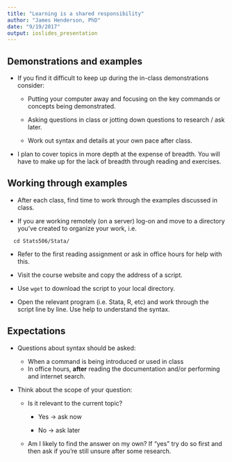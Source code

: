 ```yaml
---
title: "Learning is a shared responsibility"
author: "James Henderson, PhD"
date: "9/19/2017"
output: ioslides_presentation
---
```


## Demonstrations and examples

 + If you find it difficult to keep up during the in-class demonstrations consider:
    
    - Putting your computer away and focusing on the key commands or concepts being demonstrated.
    
    - Asking questions in class or jotting down questions to research / ask later.
    
    - Work out syntax and details at your own pace after class.

 + I plan to cover topics in more depth at the expense of breadth. You will
 have to make up for the lack of breadth through reading and exercises.

## Working through examples

 + After each class, find time to work through the examples discussed in class.
 
 + If you are working remotely (on a server) log-on and move to a directory you've 
 created to organize your work, i.e. 

 ```
   cd Stats506/Stata/
 ```  
 
 + Refer to the first reading assignment or ask in office hours for help with this.

 + Visit the course website and copy the address of a script.
 
 + Use `wget` to download the script to your local directory.
 
 + Open the relevant program (i.e. Stata, R, etc) and work through the script line by line.
 Use help to understand the syntax.

## Expectations

 + Questions about syntax should be asked:
    
    - When a command is being introduced or used in class 
    - In office hours, **after** reading the documentation and/or performing
    and internet search.
    
 + Think about the scope of your question:
 
    - Is it relevant to the current topic? 
    
        + Yes $\to$ ask now
       
        + No $\to$ ask later

    - Am I likely to find the answer on my own? If "yes" try do so first and then ask
    if you're still unsure after some research.
